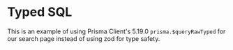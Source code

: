 # Typed SQL

<EpicVideo url="https://www.epicweb.dev/tips/prisma-typed-sql-queries" />

This is an example of using Prisma Client's 5.19.0 `prisma.$queryRawTyped` for
our search page instead of using zod for type safety.

